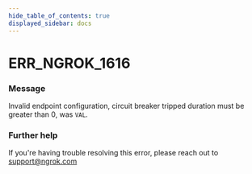 ```yaml
---
hide_table_of_contents: true
displayed_sidebar: docs
---
```



# ERR_NGROK_1616

### Message

Invalid endpoint configuration, circuit breaker tripped duration must be greater than 0, was `VAL`.

<ErrorDetails error="err_ngrok_1616" />

### Further help

If you're having trouble resolving this error, please reach out to [support@ngrok.com](mailto:support@ngrok.com?subject=Help%20with%20ERR_NGROK_1616)

